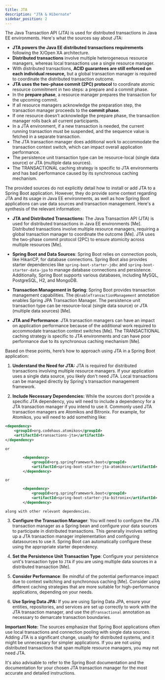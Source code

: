 ```yaml
---
title: JTA
description: "JTA & Hibernate"
sidebar_position: 2
---
```


The Java Transaction API (JTA) is used for distributed transactions in Java EE environments. Here's what the sources say about JTA:

*   **JTA powers the Java EE distributed transactions requirements** following the X/Open XA architecture.
*   **Distributed transactions** involve multiple heterogeneous resource managers, whereas local transactions use a single resource manager.
*   With distributed transactions, **ACID guarantees are still enforced on each individual resource,** but a global transaction manager is required to coordinate the distributed transaction outcome.
*   **JTA uses the two-phase commit (2PC) protocol** to coordinate atomic resource commitment in two steps: a prepare and a commit phase.
*   In the **prepare phase**, a resource manager prepares the transaction for the upcoming commit.
*   If all resource managers acknowledge the preparation step, the transaction manager proceeds to the **commit phase**.
*   If one resource doesn’t acknowledge the prepare phase, the transaction manager rolls back all current participants.
*   In a JTA environment, if a new transaction is needed, the current running transaction must be suspended, and the sequence value is fetched in a separate transaction.
*   The JTA transaction manager does additional work to accommodate the transaction context switch, which can impact overall application performance.
*   The persistence unit transaction type can be resource-local (single data source) or JTA (multiple data sources).
*   The TRANSACTIONAL caching strategy is specific to JTA environments and has bad performance caused by its synchronous caching mechanism.

The provided sources do not explicitly detail how to install or add JTA to a Spring Boot application. However, they do provide some context regarding JTA and its usage in Java EE environments, as well as how Spring Boot applications can use data sources and transaction management. Here's a synthesis of the relevant information:

*   **JTA and Distributed Transactions:** The Java Transaction API (JTA) is used for distributed transactions in Java EE environments [Me]. Distributed transactions involve multiple resource managers, requiring a global transaction manager to coordinate the outcome [Me]. JTA uses the two-phase commit protocol (2PC) to ensure atomicity across multiple resources [Me].

*   **Spring Boot and Data Sources**: Spring Boot relies on connection pools, like HikariCP, for database connections. Spring Boot also provides starter dependencies like `spring-boot-starter-jdbc` and `spring-boot-starter-data-jpa` to manage database connections and persistence. Additionally, Spring Boot supports various databases, including MySQL, PostgreSQL, H2, and MongoDB.

*   **Transaction Management in Spring**: Spring Boot provides transaction management capabilities.  The `@EnableTransactionManagement` annotation enables Spring JPA Transaction Manager. The persistence unit transaction type can be resource-local (single data source) or JTA (multiple data sources) [Me].

*   **JTA and Performance**:  JTA transaction managers can have an impact on application performance because of the additional work required to accommodate transaction context switches [Me].  The TRANSACTIONAL caching strategy is specific to JTA environments and can have poor performance due to its synchronous caching mechanism [Me].

Based on these points, here’s how to approach using JTA in a Spring Boot application:

1.  **Understand the Need for JTA:** JTA is required for distributed transactions involving multiple resource managers. If your application uses a single data source, you likely don't need JTA. Local transactions can be managed directly by Spring's transaction management framework.

2. **Include Necessary Dependencies:** While the sources don't provide a specific JTA dependency, you will need to include a dependency for a JTA transaction manager if you intend to use it. Commonly used JTA transaction managers are Atomikos and Bitronix. For example, for Atomikos, you will need to add something like:

```xml
<dependency>
    <groupId>org.codehaus.atomikos</groupId>
    <artifactId>transactions-jta</artifactId>
</dependency>
```

    or
```xml
        <dependency>
            <groupId>org.springframework.boot</groupId>
            <artifactId>spring-boot-starter-jta-atomikos</artifactId>
        </dependency>
```
    or

```xml
        <dependency>
            <groupId>org.springframework.boot</groupId>
            <artifactId>spring-boot-starter-jta-bitronix</artifactId>
        </dependency>
```
    along with other relevant dependencies.

3.  **Configure the Transaction Manager**: You will need to configure the JTA transaction manager as a Spring bean and configure your data sources to participate in distributed transactions. This generally involves setting up a JTA transaction manager implementation and configuring datasources to use it. Spring Boot can automatically configure these using the appropriate starter dependency.

4.  **Set the Persistence Unit Transaction Type**: Configure your persistence unit's transaction type to `JTA` if you are using multiple data sources in a distributed transaction [Me].

5.  **Consider Performance**: Be mindful of the potential performance impact due to context switching and synchronous caching [Me]. Consider using different caching strategies that are more suitable for high-performance applications, depending on your needs.

6.  **Use Spring Data JPA:** If you are using Spring Data JPA,  ensure your entities, repositories, and services are set up correctly to work with the JTA transaction manager, and use the `@Transactional` annotation as necessary to demarcate transaction boundaries.

**Important Note:** The sources emphasize that Spring Boot applications often use local transactions and connection pooling with single data sources. Adding JTA is a significant change, usually for distributed systems, and it might be unnecessary for simpler applications. If you are not using distributed transactions that span multiple resource managers, you may not need JTA.

It's also advisable to refer to the Spring Boot documentation and the documentation for your chosen JTA transaction manager for the most accurate and detailed instructions.
